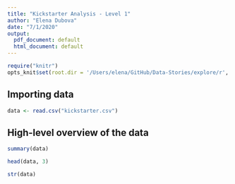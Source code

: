 ```yaml
---
title: "Kickstarter Analysis - Level 1"
author: "Elena Dubova"
date: "7/1/2020"
output:
  pdf_document: default
  html_document: default
---
```

```r
require("knitr")
opts_knit$set(root.dir = '/Users/elena/GitHub/Data-Stories/explore/r', include=FALSE)
```

## Importing data

```r

data <- read.csv("kickstarter.csv")

```

## High-level overview of the data

```r
summary(data)
```

```r
head(data, 3)
```

```r
str(data)
```
